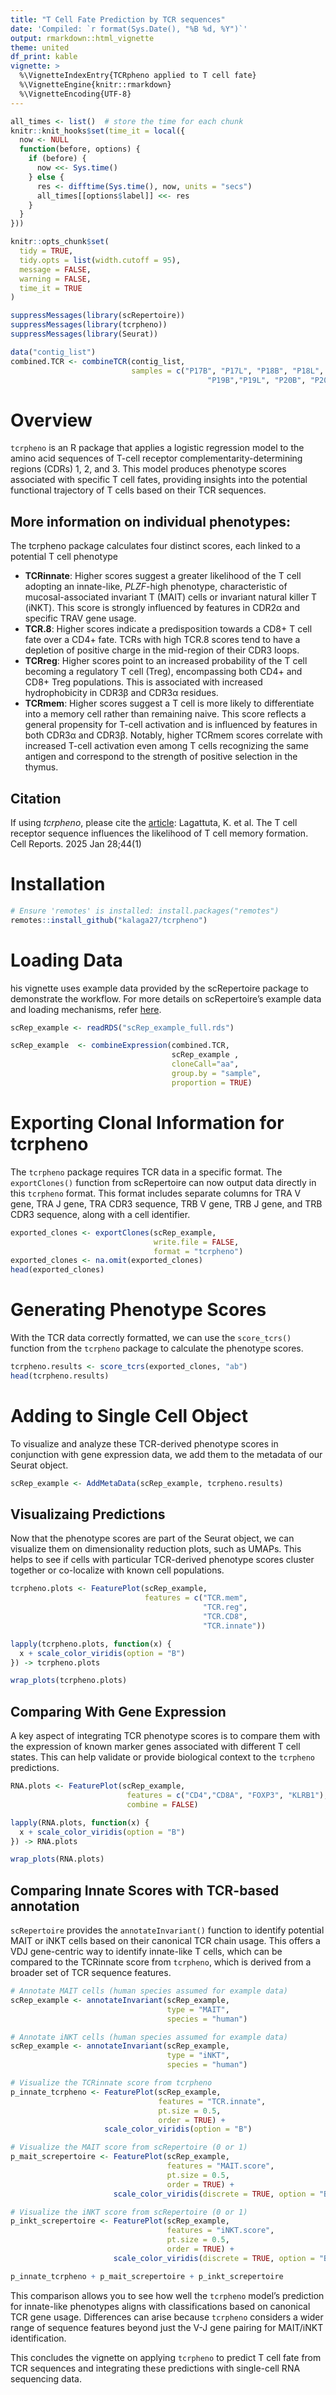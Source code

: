 ```yaml
---
title: "T Cell Fate Prediction by TCR sequences"
date: 'Compiled: `r format(Sys.Date(), "%B %d, %Y")`'
output: rmarkdown::html_vignette
theme: united
df_print: kable
vignette: >
  %\VignetteIndexEntry{TCRpheno applied to T cell fate}
  %\VignetteEngine{knitr::rmarkdown}
  %\VignetteEncoding{UTF-8}
---
```


```r
all_times <- list()  # store the time for each chunk
knitr::knit_hooks$set(time_it = local({
  now <- NULL
  function(before, options) {
    if (before) {
      now <<- Sys.time()
    } else {
      res <- difftime(Sys.time(), now, units = "secs")
      all_times[[options$label]] <<- res
    }
  }
}))

knitr::opts_chunk$set(
  tidy = TRUE,
  tidy.opts = list(width.cutoff = 95),
  message = FALSE,
  warning = FALSE,
  time_it = TRUE
)

suppressMessages(library(scRepertoire))
suppressMessages(library(tcrpheno))
suppressMessages(library(Seurat))

data("contig_list") 
combined.TCR <- combineTCR(contig_list, 
                           samples = c("P17B", "P17L", "P18B", "P18L", 
                                            "P19B","P19L", "P20B", "P20L"))
```

# Overview

`tcrpheno` is an R package that applies a logistic regression model to the amino acid sequences of T-cell receptor complementarity-determining regions (CDRs) 1, 2, and 3. This model produces phenotype scores associated with specific T cell fates, providing insights into the potential functional trajectory of T cells based on their TCR sequences.

## More information on individual phenotypes:

The tcrpheno package calculates four distinct scores, each linked to a potential T cell phenotype 

* **TCRinnate**: Higher scores suggest a greater likelihood of the T cell adopting an innate-like, *PLZF*-high phenotype, characteristic of mucosal-associated invariant T (MAIT) cells or invariant natural killer T (iNKT). This score is strongly influenced by features in CDR2α and specific TRAV gene usage.  
* **TCR.8**: Higher scores indicate a predisposition towards a CD8+ T cell fate over a CD4+ fate. TCRs with high TCR.8 scores tend to have a depletion of positive charge in the mid-region of their CDR3 loops.  
* **TCRreg**: Higher scores point to an increased probability of the T cell becoming a regulatory T cell (Treg), encompassing both CD4+ and CD8+ Treg populations. This is associated with increased hydrophobicity in CDR3β and CDR3α residues.  
* **TCRmem**: Higher scores suggest a T cell is more likely to differentiate into a memory cell rather than remaining naive. This score reflects a general propensity for T-cell activation and is influenced by features in both CDR3α and CDR3β. Notably, higher TCRmem scores correlate with increased T-cell activation even among T cells recognizing the same antigen and correspond to the strength of positive selection in the thymus.

## Citation 

If using *tcrpheno*, please cite the [article](https://pubmed.ncbi.nlm.nih.gov/39731734/): Lagattuta, K. et al. The T cell receptor sequence influences the likelihood of T cell memory formation. Cell Reports. 2025 Jan 28;44(1)

# Installation 

```r
# Ensure 'remotes' is installed: install.packages("remotes")
remotes::install_github("kalaga27/tcrpheno")
```

# Loading Data

his vignette uses example data provided by the scRepertoire package to demonstrate the workflow. For more details on scRepertoire's example data and loading mechanisms, refer [here](https://www.borch.dev/uploads/screpertoire/articles/loading#example-data-in-screpertoire). 

```r
scRep_example <- readRDS("scRep_example_full.rds")

scRep_example  <- combineExpression(combined.TCR, 
                                    scRep_example , 
                                    cloneCall="aa", 
                                    group.by = "sample", 
                                    proportion = TRUE)
```

# Exporting Clonal Information for tcrpheno

The `tcrpheno` package requires TCR data in a specific format. The ```exportClones()``` function from scRepertoire can now output data directly in this `tcrpheno` format. This format includes separate columns for TRA V gene, TRA J gene, TRA CDR3 sequence, TRB V gene, TRB J gene, and TRB CDR3 sequence, along with a cell identifier.

```r
exported_clones <- exportClones(scRep_example,
                                write.file = FALSE,
                                format = "tcrpheno") 
exported_clones <- na.omit(exported_clones)
head(exported_clones)
```

# Generating Phenotype Scores

With the TCR data correctly formatted, we can use the ```score_tcrs()``` function from the ```tcrpheno``` package to calculate the phenotype scores.

```r
tcrpheno.results <- score_tcrs(exported_clones, "ab")
head(tcrpheno.results)
```

# Adding to Single Cell Object

To visualize and analyze these TCR-derived phenotype scores in conjunction with gene expression data, we add them to the metadata of our Seurat object.

```r
scRep_example <- AddMetaData(scRep_example, tcrpheno.results)
```

## Visualizaing Predictions

Now that the phenotype scores are part of the Seurat object, we can visualize them on dimensionality reduction plots, such as UMAPs. This helps to see if cells with particular TCR-derived phenotype scores cluster together or co-localize with known cell populations.

```r
tcrpheno.plots <- FeaturePlot(scRep_example, 
                              features = c("TCR.mem", 
                                           "TCR.reg", 
                                           "TCR.CD8", 
                                           "TCR.innate"))

lapply(tcrpheno.plots, function(x) {
  x + scale_color_viridis(option = "B") 
}) -> tcrpheno.plots

wrap_plots(tcrpheno.plots)
```

## Comparing With Gene Expression

A key aspect of integrating TCR phenotype scores is to compare them with the expression of known marker genes associated with different T cell states. This can help validate or provide biological context to the `tcrpheno` predictions.

```r
RNA.plots <- FeaturePlot(scRep_example, 
                          features = c("CD4","CD8A", "FOXP3", "KLRB1"), 
                          combine = FALSE) 

lapply(RNA.plots, function(x) {
  x + scale_color_viridis(option = "B") 
}) -> RNA.plots

wrap_plots(RNA.plots)
```

## Comparing Innate Scores with TCR-based annotation

`scRepertoire` provides the ```annotateInvariant()``` function to identify potential MAIT or iNKT cells based on their canonical TCR chain usage. This offers a VDJ gene-centric way to identify innate-like T cells, which can be compared to the TCRinnate score from `tcrpheno`, which is derived from a broader set of TCR sequence features.

```r
# Annotate MAIT cells (human species assumed for example data)
scRep_example <- annotateInvariant(scRep_example, 
                                   type = "MAIT", 
                                   species = "human")

# Annotate iNKT cells (human species assumed for example data)
scRep_example <- annotateInvariant(scRep_example, 
                                   type = "iNKT", 
                                   species = "human")

# Visualize the TCRinnate score from tcrpheno
p_innate_tcrpheno <- FeaturePlot(scRep_example, 
                                 features = "TCR.innate", 
                                 pt.size = 0.5, 
                                 order = TRUE) +
                     scale_color_viridis(option = "B")

# Visualize the MAIT score from scRepertoire (0 or 1)
p_mait_screpertoire <- FeaturePlot(scRep_example, 
                                   features = "MAIT.score", 
                                   pt.size = 0.5, 
                                   order = TRUE) +
                       scale_color_viridis(discrete = TRUE, option = "B") 

# Visualize the iNKT score from scRepertoire (0 or 1)
p_inkt_screpertoire <- FeaturePlot(scRep_example, 
                                   features = "iNKT.score", 
                                   pt.size = 0.5, 
                                   order = TRUE) +
                       scale_color_viridis(discrete = TRUE, option = "B")

p_innate_tcrpheno + p_mait_screpertoire + p_inkt_screpertoire
```

This comparison allows you to see how well the `tcrpheno` model's prediction for innate-like phenotypes aligns with classifications based on canonical TCR gene usage. Differences can arise because `tcrpheno` considers a wider range of sequence features beyond just the V-J gene pairing for MAIT/iNKT identification.  

This concludes the vignette on applying `tcrpheno` to predict T cell fate from TCR sequences and integrating these predictions with single-cell RNA sequencing data.